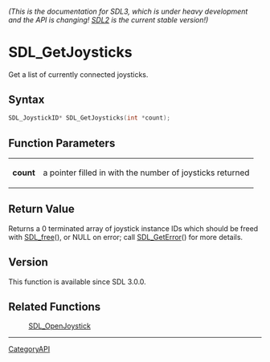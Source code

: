 ====== (This is the documentation for SDL3, which is under heavy development and the API is changing! [https://wiki.libsdl.org/ SDL2] is the current stable version!) ======
= SDL_GetJoysticks =

Get a list of currently connected joysticks.

== Syntax ==

<syntaxhighlight lang='c'>
SDL_JoystickID* SDL_GetJoysticks(int *count);
</syntaxhighlight>

== Function Parameters ==

{|
|'''count'''
|a pointer filled in with the number of joysticks returned
|}

== Return Value ==

Returns a 0 terminated array of joystick instance IDs which should be freed
with [[SDL_free]](), or NULL on error; call [[SDL_GetError]]() for more
details.

== Version ==

This function is available since SDL 3.0.0.

== Related Functions ==

:[[SDL_OpenJoystick]]

----
[[CategoryAPI]]



